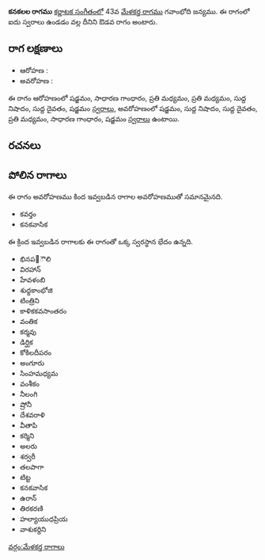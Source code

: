 {{Infobox ragam
	| name          	= కనకలల
	| synonym	    	= 
	| mela          	= 
	| chakra        	= 
	| janaka        	= 
	| type          	= ఔడవ
	| arohanam      	= {{svaraC|S|G2|M2|M2|N1|D1|S'}} 
	| avarohanam    	= {{svaraC|S'|N1|D1|M2|G2|S}}
	| jeeva         	=
	| chhaya        	=
	| nyasa         	=
	| vishesha      	= 
	| equivalent  		= 
}}
{{కర్ణాటక సంగీత రాగాలు}}
'''కనకలల రాగము''' [[కర్ణాటక సంగీతం]]లో 43వ [[మేళకర్త రాగము]] గవాంభోది జన్యము.  ఈ రాగంలో ఐదు స్వరాలు ఉండడం వల్ల దీనిని ఔడవ రాగం అంటారు.


==రాగ లక్షణాలు==


* ఆరోహణ : {{svaraC|S|G2|M2|M2|N1|D1|S'}} 
* అవరోహణ : {{svaraC|S'|N1|D1|M2|G2|S}}

ఈ రాగం ఆరోహణంలో షడ్జమం, సాధారణ గాంధారం, ప్రతి మధ్యమం, ప్రతి మధ్యమం, సుద్ద నిషాదం, సుద్ద దైవతం, షడ్జమం [[స్వరాలు]], అవరోహణంలో షడ్జమం, సుద్ద నిషాదం, సుద్ద దైవతం, ప్రతి మధ్యమం, సాధారణ గాంధారం, షడ్జమం [[స్వరాలు]] ఉంటాయి.

==రచనలు==



==పోలిన రాగాలు==
ఈ రాగం అవరోహణము కింద ఇవ్వబడిన రాగాల అవరోహణముతో సమానమైనది.
* కవర్తం
* కనకవాసిక

ఈ క్రింద ఇవ్వబడిన రాగాలకు ఈ రాగంతో ఒక్క స్వరస్థాన భేదం ఉన్నది.
* భినప఩ౌలి
* విరహాన్
* హేవళంబి
* శుధ్ధకాంభోజి
* టింత్రిని
* కాళికకవసాంతరం
* వంతిక
* కర్మవు
* డిర్ఘిక
* కోకిలదీపరం
* అంగూరు
* సింహమధ్యమ
* వంశీకం
* నీలంగి
* ష్రోనీ
* దేశవరాళి
* వీతాపి
* కర్మిని
* అలరు
* శర్వరీ
* తలపాగా
* టిట్ట
* కనకవాసిక
* ఉరాన్
* తిరకరణి
* హల్యాయుధప్రియ
* వాశుకర్దిని



[[వర్గం:మేళకర్త రాగాలు]]